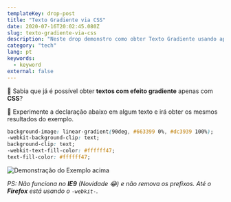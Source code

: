 ```yaml
---
templateKey: drop-post
title: "Texto Gradiente via CSS"
date: 2020-07-16T20:02:45.080Z
slug: texto-gradiente-via-css
description: "Neste drop demonstro como obter Texto Gradiente usando apenas 3 propriedades CSS. É muito simples mesmo! Confere lá."
category: "tech"
lang: pt
keywords:
  - keyword
external: false
---
```



<Drop>

🎨 Sabia que já é possível obter **textos com efeito gradiente** apenas com **CSS**?

🧪 Experimente a declaração abaixo em algum texto e irá obter os mesmos resultados do exemplo.

```css
background-image: linear-gradient(90deg, #663399 0%, #dc3939 100%);
-webkit-background-clip: text;
background-clip: text;
-webkit-text-fill-color: #ffffff47;
text-fill-color: #ffffff47;
```

![Demonstração do Exemplo acima](https://user-images.githubusercontent.com/1680157/87638776-ba7c3200-c71a-11ea-9ef7-1659896db894.gif)

*PS: Não funciona no **IE9** (Novidade *😂*) e não remova os prefixos. Até o **Firefox** está usando o `-webkit-`.*

</Drop>
